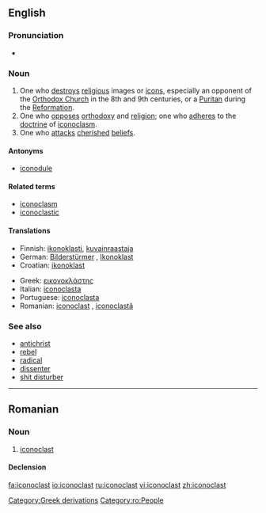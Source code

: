 {{was wotd|2006|October|20}}
==English==
===Pronunciation===
{{IPA|/aɪˈkɒnəklæst/}}
*{{audio|en-us-iconoclast.ogg|Audio (US)}}

===Noun===
{{en-noun|sg=[[icon]]o[[clast]]}}

# One who [[destroy]]s [[religious]] images or [[icons]], especially an opponent of the [[Orthodox Church]] in the 8th and 9th centuries, or a [[Puritan]] during the [[Reformation]].
# One who [[oppose]]s [[orthodoxy]] and [[religion]]; one who [[adhere]]s to the [[doctrine]] of [[iconoclasm]].
# One who [[attack]]s [[cherished]] [[belief]]s.

====Antonyms====
*[[iconodule]]

====Related terms====
*[[iconoclasm]]
*[[iconoclastic]]

====Translations====
{{top}}
*Finnish: [[ikonoklasti]], [[kuvainraastaja]]
*German: [[Bilderstürmer]] {{m}}, [[Ikonoklast]] {{m}}
*Croatian: [[ikonoklast]]
{{mid}}
*Greek: [[εικονοκλάστης]]
*Italian: [[iconoclasta]] {{mf}}
*Portuguese: [[iconoclasta]] {{mf}}
*Romanian: [[#Romanian|iconoclast]] {{m}}, [[iconoclastă]] {{f}}
{{bottom}}

===See also===
*[[antichrist]]
*[[rebel]]
*[[radical]]
*[[dissenter]]
*[[shit disturber]]

[[Category:Greek derivations]]

----

==Romanian==

===Noun===
{{ro-noun|gend=m|pl=iconoclaşti|f=iconoclastă}}

# [[#English|iconoclast]]

====Declension====
{{ro-noun-m|pl=iconoclaşti|def=iconoclastul}}

[[Category:ro:People]]

[[fa:iconoclast]]
[[io:iconoclast]]
[[ru:iconoclast]]
[[vi:iconoclast]]
[[zh:iconoclast]]